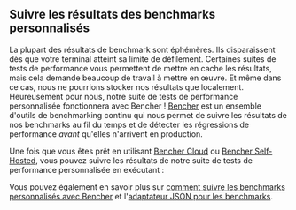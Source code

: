 
## Suivre les résultats des benchmarks personnalisés

La plupart des résultats de benchmark sont éphémères.
Ils disparaissent dès que votre terminal atteint sa limite de défilement.
Certaines suites de tests de performance vous permettent de mettre en cache les résultats, mais cela demande beaucoup de travail à mettre en œuvre.
Et même dans ce cas, nous ne pourrions stocker nos résultats que localement.
Heureusement pour nous, notre suite de tests de performance personnalisée fonctionnera avec Bencher !
[Bencher][bencher] est un ensemble d'outils de benchmarking continu
qui nous permet de suivre les résultats de nos benchmarks au fil du temps
et de détecter les régressions de performance _avant_ qu'elles n'arrivent en production.

Une fois que vous êtes prêt en utilisant [Bencher Cloud][quick start] ou [Bencher Self-Hosted][docker quick start],
vous pouvez suivre les résultats de notre suite de tests de performance personnalisée en exécutant :

<BencherRun />

Vous pouvez également en savoir plus sur [comment suivre les benchmarks personnalisés avec Bencher][custom benchmarks]
et l'[adaptateur JSON pour les benchmarks][json adapter].

[bencher]: /
[install cli]: /fr/docs/how-to/install-cli/
[quick start]: /fr/docs/tutorial/quick-start/
[docker quick start]: /fr/docs/tutorial/docker/
[custom benchmarks]: /fr/docs/how-to/track-custom-benchmarks/
[json adapter]: /fr/docs/explanation/adapters/#-json
